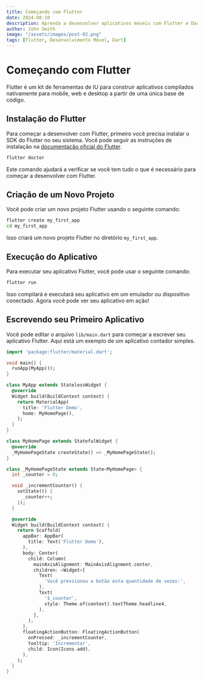 ```yaml
---
title: Começando com Flutter
date: 2024-08-10
description: Aprenda a desenvolver aplicativos móveis com Flutter e Dart.
author: John Smith
image: "/assets/images/post-02.png"
tags: [Flutter, Desenvolvimento Móvel, Dart]
---
```


# Começando com Flutter

Flutter é um kit de ferramentas de IU para construir aplicativos compilados nativamente para mobile, web e desktop a partir de uma única base de código.

## Instalação do Flutter

Para começar a desenvolver com Flutter, primeiro você precisa instalar o SDK do Flutter no seu sistema. Você pode seguir as instruções de instalação na [documentação oficial do Flutter](https://flutter.dev/docs/get-started/install).

```bash
flutter doctor
```

Este comando ajudará a verificar se você tem tudo o que é necessário para começar a desenvolver com Flutter.

## Criação de um Novo Projeto

Você pode criar um novo projeto Flutter usando o seguinte comando:

```bash
flutter create my_first_app
cd my_first_app
```

Isso criará um novo projeto Flutter no diretório `my_first_app`.

## Execução do Aplicativo

Para executar seu aplicativo Flutter, você pode usar o seguinte comando:

```bash
flutter run
```

Isso compilará e executará seu aplicativo em um emulador ou dispositivo conectado. Agora você pode ver seu aplicativo em ação!

## Escrevendo seu Primeiro Aplicativo

Você pode editar o arquivo `lib/main.dart` para começar a escrever seu aplicativo Flutter. Aqui está um exemplo de um aplicativo contador simples.

```dart
import 'package:flutter/material.dart';

void main() {
  runApp(MyApp());
}

class MyApp extends StatelessWidget {
  @override
  Widget build(BuildContext context) {
    return MaterialApp(
      title: 'Flutter Demo',
      home: MyHomePage(),
    );
  }
}

class MyHomePage extends StatefulWidget {
  @override
  _MyHomePageState createState() => _MyHomePageState();
}

class _MyHomePageState extends State<MyHomePage> {
  int _counter = 0;

  void _incrementCounter() {
    setState(() {
      _counter++;
    });
  }

  @override
  Widget build(BuildContext context) {
    return Scaffold(
      appBar: AppBar(
        title: Text('Flutter Demo'),
      ),
      body: Center(
        child: Column(
          mainAxisAlignment: MainAxisAlignment.center,
          children: <Widget>[
            Text(
              'Você pressionou o botão esta quantidade de vezes:',
            ),
            Text(
              '$_counter',
              style: Theme.of(context).textTheme.headline4,
            ),
          ],
        ),
      ),
      floatingActionButton: FloatingActionButton(
        onPressed: _incrementCounter,
        tooltip: 'Incrementar',
        child: Icon(Icons.add),
      ),
    );
  }
}
```
